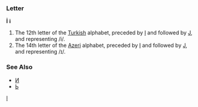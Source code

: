 ===Letter===
'''İ''' '''i'''

#The 12th letter of the [[Turkish]] alphabet, preceded by [[I]] and followed by [[J]], and representing /i/.
#The 14th letter of the [[Azeri]] alphabet, preceded by [[I]] and followed by [[J]], and representing /ɪ/.
===See Also===
*[[И]]
*[[Ь]]
[[Category:Latin letters|I]]